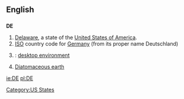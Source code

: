 {{see|Appendix:Variations of "de"}}

==English==

==={{abbreviation}}===
'''DE'''

# [[Delaware]], a state of the [[United States of America]].
# [[ISO]] country code for [[Germany]] (from its proper name Deutschland)
# {{computing}}: [[desktop environment]]
#[[w:Diatomaceous earth|Diatomaceous earth]]
[[Category:US States]]

[[ie:DE]]
[[pl:DE]]
